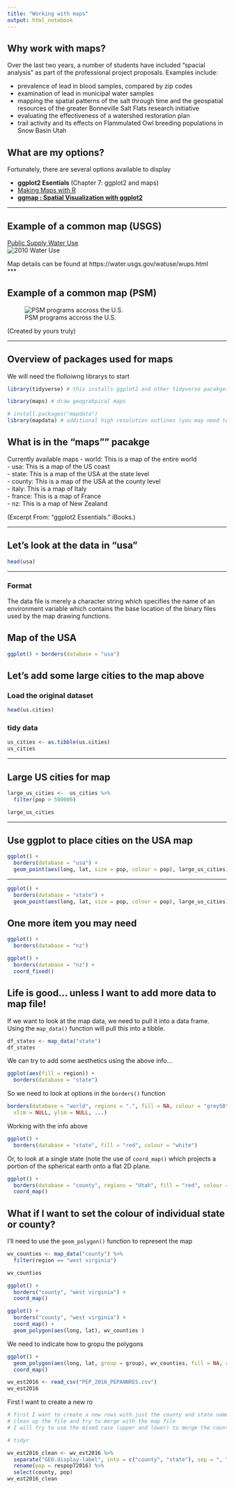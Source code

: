 ```yaml
---
title: "Working with maps"
output: html_notebook
---
```


## Why work with maps?  

Over the last two years, a number of students have included "spacial analysis" as part of the professional project proposals. Examples include:

- prevalence of lead in blood samples, compared by zip codes 
- examination of lead in municipal water samples 
- mapping the spatial patterns of the salt through time and the geospatial resources of the greater Bonneville Salt Flats research initiative
- evaluating the effectiveness of a watershed restoration plan
- trail activity and its effects on Flammulated Owl breeding populations in Snow Basin Utah

## What are my options?  

Fortunately, there are several options available to display 

- **ggplot2 Esentials** (Chapter 7: ggplot2 and maps)
- [Making Maps with R](http://eriqande.github.io/rep-res-web/lectures/making-maps-with-R.html)
- [**ggmap : Spatial Visualization with ggplot2**](http://stat405.had.co.nz/ggmap.pdf)

***


## Example of a common map (USGS)  

[Public Supply Water Use](https://water.usgs.gov/watuse/wups.html)  
![2010 Water Use](publicsupply-map-2010.png)  

Map details can be found at https://water.usgs.gov/watuse/wups.html  
***

## Example of a common map (PSM)  

![PSM programs accross the U.S.](plot of psm programs across US - hrz.png){ hight=25% }  

(Created by yours truly)  

***
## Overview of packages used for maps

We will need the flolloiwng librarys to start  

```r
library(tidyverse) # this installs ggplot2 and other tidyverse pacakges

library(maps) # draw geograhpical maps

# install.packages("mapdata")
library(mapdata) # additional high resolution outlines (you may need to install the pacakge first)
```


## What is in the "maps"" pacakge

Currently available maps
- world: This is a map of the entire world  
- usa: This is a map of the US coast  
- state: This is a map of the USA at the state level  
- county: This is a map of the USA at the county level  
- italy: This is a map of Italy  
- france: This is a map of France  
- nz: This is a map of New Zealand  

(Excerpt From: “ggplot2 Essentials.” iBooks.)

***

## Let's look at the data in "usa"

```r
head(usa)
```

***

### Format

The data file is merely a character string which specifies the name of an environment variable which contains the base location of the binary files used by the map drawing functions. 

## Map of the USA

```r
ggplot() + borders(database = "usa")
```

## Let's add some large cities to the map above

### Load the original dataset  

```r
head(us.cities)
```

### tidy data  

```r
us_cities <- as.tibble(us.cities)
us_cities
```

***
## Large US cities for map  

```r
large_us_cities <-  us_cities %>%
  filter(pop > 500000)

large_us_cities
```

***

## Use ggplot to place cities on the USA map

```r
ggplot() +
  borders(database = "usa") +
  geom_point(aes(long, lat, size = pop, colour = pop), large_us_cities)
```

***

```r
ggplot() +
  borders(database = "state") +
  geom_point(aes(long, lat, size = pop, colour = pop), large_us_cities)
```


## One more item you may need

```r
ggplot() +
  borders(database = "nz")
```

```r
ggplot() +
  borders(database = "nz") +
  coord_fixed()
```

## Life is good... unless I want to add more data to map file!

If we want to look at the map data, we need to pull it into a data frame. Using the `map_data()` function will pull this into a tibble.

```r
df_states <- map_data("state")
df_states
```

We can try to add some aesthetics using the above info...
```r
ggplot(aes(fill = region)) +
  borders(database = "state") 
```


So we need to look at options in the `borders()` function  

```r
borders(database = "world", regions = ".", fill = NA, colour = "grey50",
  xlim = NULL, ylim = NULL, ...)
```


Working with the info above  

```r
ggplot() +
  borders(database = "state", fill = "red", colour = "white") 
```

Or, to look at a single state (note the use of `coord_map()` which projects a portion of the spherical earth onto a flat 2D plane.

```r
ggplot() +
  borders(database = "county", regions = "Utah", fill = "red", colour = "white") +
  coord_map()
```

## What if I want to set the colour of individual state or county?  
I'll need to use the `geom_polygon()` function to represent the map

```r

wv_counties <- map_data("county") %>%
  filter(region == "west virginia")

wv_counties
```

```r
ggplot() +
  borders("county", "west virginia") +
  coord_map()
```

```r
ggplot() +
  borders("county", "west virginia") +
  coord_map() + 
  geom_polygon(aes(long, lat), wv_counties )

```


We need to indicate how to gropu the polygons

```r
ggplot() +
  geom_polygon(aes(long, lat, group = group), wv_counties, fill = NA, colour = "black") +
  coord_map()
```

```r
wv_est2016 <- read_csv("PEP_2016_PEPANNRES.csv")
wv_est2016 
```

First I want to create a new ro

```r
# first I want to create a new rows with just the county and state names
# clean up the file and try to merge with the map file
# I will try to use the mixed case (upper and lower) to merge the county population to the wv_ countyies map file

# tidyr

wv_est2016_clean <- wv_est2016 %>% 
  separate("GEO.display-label", into = c("county", "state"), sep = ", ") %>%
  rename(pop = respop72016) %>% 
  select(county, pop)
wv_est2016_clean
```



```r

```

